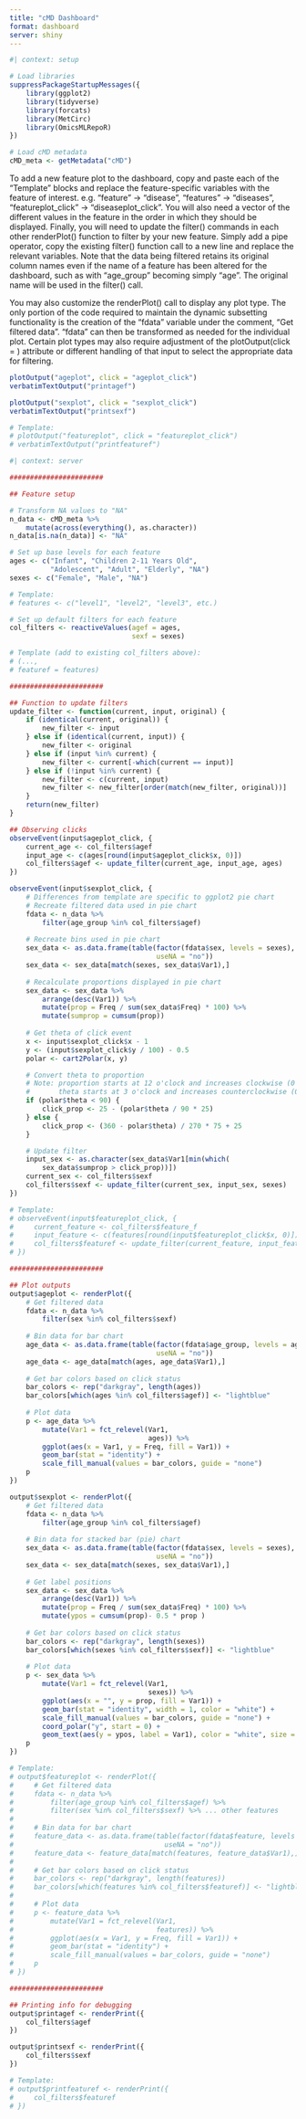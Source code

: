 ```yaml
---
title: "cMD Dashboard"
format: dashboard
server: shiny
---
```


```r
#| context: setup

# Load libraries
suppressPackageStartupMessages({
    library(ggplot2)
    library(tidyverse)
    library(forcats)
    library(MetCirc)
    library(OmicsMLRepoR)
})

# Load cMD metadata
cMD_meta <- getMetadata("cMD")
```

To add a new feature plot to the dashboard, copy and paste each of the
"Template" blocks and replace the feature-specific variables with the feature of
interest. e.g. "feature" -> "disease", "features" -> "diseases",
"featureplot_click" -> "diseaseplot_click". You will also need a vector of the
different values in the feature in the order in which they should be displayed.
Finally, you will need to update the filter() commands in each other
renderPlot() function to filter by your new feature. Simply add a pipe operator,
copy the existing filter() function call to a new line and replace the relevant
variables. Note that the data being filtered retains its original column names
even if the name of a feature has been altered for the dashboard, such as with
"age_group" becoming simply "age". The original name will be used in the
filter() call.

You may also customize the renderPlot() call to display any plot type. The
only portion of the code required to maintain the dynamic subsetting
functionality is the creation of the "fdata" variable under the comment,
"Get filtered data". "fdata" can then be transformed as needed for the
individual plot. Certain plot types may also require adjustment of the
plotOutput(click = ) attribute or different handling of that input to select the
appropriate data for filtering.

```r
plotOutput("ageplot", click = "ageplot_click")
verbatimTextOutput("printagef")
```

```r
plotOutput("sexplot", click = "sexplot_click")
verbatimTextOutput("printsexf")
```

```r
# Template:
# plotOutput("featureplot", click = "featureplot_click")
# verbatimTextOutput("printfeaturef")
```

```r
#| context: server

#######################

## Feature setup

# Transform NA values to "NA"
n_data <- cMD_meta %>%
    mutate(across(everything(), as.character))
n_data[is.na(n_data)] <- "NA"

# Set up base levels for each feature
ages <- c("Infant", "Children 2-11 Years Old",
          "Adolescent", "Adult", "Elderly", "NA")
sexes <- c("Female", "Male", "NA")

# Template:
# features <- c("level1", "level2", "level3", etc.)

# Set up default filters for each feature
col_filters <- reactiveValues(agef = ages,
                              sexf = sexes)

# Template (add to existing col_filters above):
# (...,
# featuref = features)

#######################

## Function to update filters
update_filter <- function(current, input, original) {
    if (identical(current, original)) {
        new_filter <- input
    } else if (identical(current, input)) {
        new_filter <- original
    } else if (input %in% current) {
        new_filter <- current[-which(current == input)]
    } else if (!input %in% current) {
        new_filter <- c(current, input)
        new_filter <- new_filter[order(match(new_filter, original))]
    }
    return(new_filter)
}

## Observing clicks
observeEvent(input$ageplot_click, {
    current_age <- col_filters$agef
    input_age <- c(ages[round(input$ageplot_click$x, 0)])
    col_filters$agef <- update_filter(current_age, input_age, ages)
})

observeEvent(input$sexplot_click, {
    # Differences from template are specific to ggplot2 pie chart
    # Recreate filtered data used in pie chart
    fdata <- n_data %>%
        filter(age_group %in% col_filters$agef)
    
    # Recreate bins used in pie chart
    sex_data <- as.data.frame(table(factor(fdata$sex, levels = sexes),
                                    useNA = "no"))
    sex_data <- sex_data[match(sexes, sex_data$Var1),]
    
    # Recalculate proportions displayed in pie chart
    sex_data <- sex_data %>%
        arrange(desc(Var1)) %>%
        mutate(prop = Freq / sum(sex_data$Freq) * 100) %>%
        mutate(sumprop = cumsum(prop))
    
    # Get theta of click event
    x <- input$sexplot_click$x - 1
    y <- (input$sexplot_click$y / 100) - 0.5
    polar <- cart2Polar(x, y)

    # Convert theta to proportion
    # Note: proportion starts at 12 o'clock and increases clockwise (0 -> 100),
    #       theta starts at 3 o'clock and increases counterclockwise (0 -> 360)
    if (polar$theta < 90) {
        click_prop <- 25 - (polar$theta / 90 * 25)
    } else {
        click_prop <- (360 - polar$theta) / 270 * 75 + 25
    }

    # Update filter
    input_sex <- as.character(sex_data$Var1[min(which(
        sex_data$sumprop > click_prop))])
    current_sex <- col_filters$sexf
    col_filters$sexf <- update_filter(current_sex, input_sex, sexes)
})

# Template:
# observeEvent(input$featureplot_click, {
#     current_feature <- col_filters$feature_f
#     input_feature <- c(features[round(input$featureplot_click$x, 0)])
#     col_filters$featuref <- update_filter(current_feature, input_feature, features)
# })

#######################

## Plot outputs
output$ageplot <- renderPlot({
    # Get filtered data
    fdata <- n_data %>%
        filter(sex %in% col_filters$sexf)
    
    # Bin data for bar chart
    age_data <- as.data.frame(table(factor(fdata$age_group, levels = ages),
                                    useNA = "no"))
    age_data <- age_data[match(ages, age_data$Var1),]
    
    # Get bar colors based on click status
    bar_colors <- rep("darkgray", length(ages))
    bar_colors[which(ages %in% col_filters$agef)] <- "lightblue"
    
    # Plot data
    p <- age_data %>%
        mutate(Var1 = fct_relevel(Var1,
                                  ages)) %>%
        ggplot(aes(x = Var1, y = Freq, fill = Var1)) + 
        geom_bar(stat = "identity") +
        scale_fill_manual(values = bar_colors, guide = "none")
    p
})

output$sexplot <- renderPlot({
    # Get filtered data
    fdata <- n_data %>%
        filter(age_group %in% col_filters$agef)
    
    # Bin data for stacked bar (pie) chart
    sex_data <- as.data.frame(table(factor(fdata$sex, levels = sexes),
                                    useNA = "no"))
    sex_data <- sex_data[match(sexes, sex_data$Var1),]
    
    # Get label positions
    sex_data <- sex_data %>%
        arrange(desc(Var1)) %>%
        mutate(prop = Freq / sum(sex_data$Freq) * 100) %>%
        mutate(ypos = cumsum(prop)- 0.5 * prop )
    
    # Get bar colors based on click status
    bar_colors <- rep("darkgray", length(sexes))
    bar_colors[which(sexes %in% col_filters$sexf)] <- "lightblue"
    
    # Plot data
    p <- sex_data %>%
        mutate(Var1 = fct_relevel(Var1,
                                  sexes)) %>%
        ggplot(aes(x = "", y = prop, fill = Var1)) + 
        geom_bar(stat = "identity", width = 1, color = "white") +
        scale_fill_manual(values = bar_colors, guide = "none") +
        coord_polar("y", start = 0) +
        geom_text(aes(y = ypos, label = Var1), color = "white", size = 6)
    p
})

# Template:
# output$featureplot <- renderPlot({
#     # Get filtered data
#     fdata <- n_data %>%
#         filter(age_group %in% col_filters$agef) %>%
#         filter(sex %in% col_filters$sexf) %>% ... other features
#
#     # Bin data for bar chart
#     feature_data <- as.data.frame(table(factor(fdata$feature, levels = features),
#                                     useNA = "no"))
#     feature_data <- feature_data[match(features, feature_data$Var1),]
#     
#     # Get bar colors based on click status
#     bar_colors <- rep("darkgray", length(features))
#     bar_colors[which(features %in% col_filters$featuref)] <- "lightblue"
#     
#     # Plot data
#     p <- feature_data %>%
#         mutate(Var1 = fct_relevel(Var1,
#                                   features)) %>%
#         ggplot(aes(x = Var1, y = Freq, fill = Var1)) + 
#         geom_bar(stat = "identity") +
#         scale_fill_manual(values = bar_colors, guide = "none")
#     p
# })

#######################

## Printing info for debugging
output$printagef <- renderPrint({
    col_filters$agef
})

output$printsexf <- renderPrint({
    col_filters$sexf
})

# Template:
# output$printfeaturef <- renderPrint({
#     col_filters$featuref
# })
```

